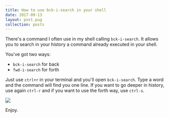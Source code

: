 ```yaml
---
title: How to use bck-i-search in your shell
date: 2017-09-13
layout: post.pug
collection: posts
---
```


There's a command I often use in my shell calling `bck-i-search`. It allows you to search in your history a command already executed in your shell.

You've got two ways:

- `bck-i-search` for back
- `fwd-i-search` for forth


Just use `ctrl+r` in your terminal and you'll open `bck-i-search`. Type a word and the command will find you one line. If you want to go deeper in history, use again `ctrl-r` and if you want to use the forth way, use `ctrl-s`.

[![](/images/how-to-bck-i-search/example.png)](/images/how-to-bck-i-search/example.png)


Enjoy.

